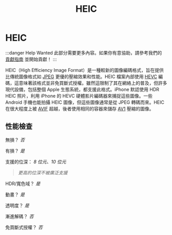 ﻿---
title: HEIC
sidebar_position: 4
---

# HEIC

:::danger Help Wanted
此部分需要更多內容。如果你有意協助，請參考我們的 [貢獻指南](../contribution-guide.mdx) 並開始貢獻！
:::

HEIC（High Efficiency Image Format）是一種較新的圖像編碼格式，旨在提供比傳統圖像格式如 [JPEG](./JPEG.mdx) 更優的壓縮效果和性能。HEIC 檔案內部使用 [HEVC](../video/HEVC.mdx) 編碼，這意味著該格式並非免買斷式授權。雖然這限制了其在網絡上的普及，但許多現代設備，包括整個 Apple 生態系統，都支援此格式。iPhone 默認使用 HDR HEIC 照片，利用 iPhone 的 HEVC 硬體影片編碼器來捕捉這些圖像。一些 Android 手機也能拍攝 HEIC 圖像，但這些圖像通常是從 JPEG 轉碼而來。HEIC 在很大程度上被 [AVIF](./AVIF.mdx) 超越，後者使用相同的容器來儲存 [AV1](../video/AV1.mdx) 壓縮的圖像。

## 性能檢查

無損？ *否*

有損？ *是*

支援的位深：
*8 位元、10 位元*
> *更高的位深不被廣泛支援*

HDR/寬色域？ *是*

動畫？ *是*

透明度？ *是*

漸進解碼？ *否*

免買斷式授權？ *否*